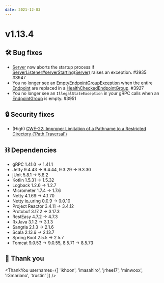 ```yaml
---
date: 2021-12-03
---
```


# v1.13.4

## 🛠️ Bug fixes

- [Server](type) now aborts the startup process if [ServerListener#serverStarting(Server)](type)
  raises an exception. #3935 #3947
- You no longer see an [EmptyEndpointGroupException](type) when the entire [Endpoint](typeplural)
  are replaced in a [HealthCheckedEndpointGroup](type). #3927
- You no longer see an `IllegalStateException` in your gRPC calls when an [EndpointGroup](type) is
  empty. #3951

## 🔒 Security fixes

- (High) [CWE-22: Improper Limitation of a Pathname to a Restricted Directory ('Path Traversal')](https://github.com/line/armeria/security/advisories/GHSA-8fp4-rp6c-5gcv)

## ⛓ Dependencies

- gRPC 1.41.0 → 1.41.1
- Jetty 9.4.43 → 9.4.44, 9.3.29 → 9.3.30
- jUnit 5.8.1 → 5.8.2
- Kotlin 1.5.31 → 1.5.32
- Logback 1.2.6 → 1.2.7
- Micrometer 1.7.4 → 1.7.6
- Netty 4.1.69 → 4.1.70
- Netty io_uring 0.0.9 → 0.0.10
- Project Reactor 3.4.11 → 3.4.12
- Protobuf 3.17.2 → 3.17.3
- RestEasy 4.7.2 → 4.7.3
- RxJava 3.1.2 → 3.1.3
- Sangria 2.1.3 → 2.1.6
- Scala 2.13.6 → 2.13.7
- Spring Boot 2.5.5 → 2.5.7
- Tomcat 9.0.53 → 9.0.55, 8.5.71 → 8.5.73

## 🙇 Thank you

<ThankYou usernames={[
  'ikhoon',
  'imasahiro',
  'jrhee17',
  'minwoox',
  'r3mariano',
  'trustin'
]} />
